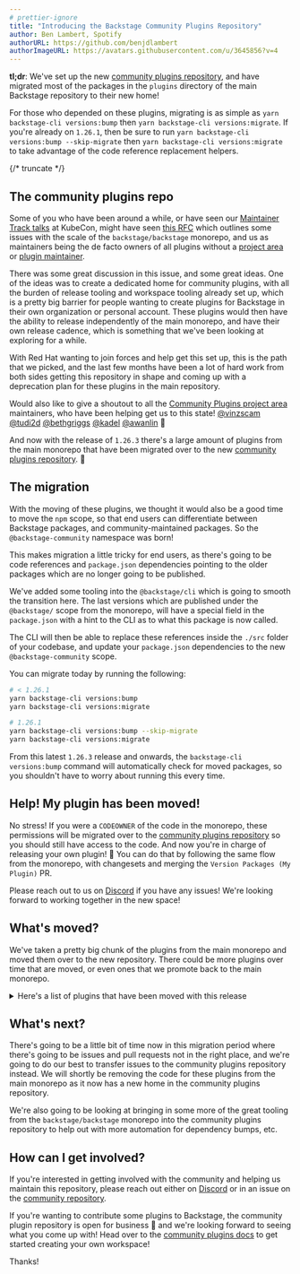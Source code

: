```yaml
---
# prettier-ignore
title: "Introducing the Backstage Community Plugins Repository"
author: Ben Lambert, Spotify
authorURL: https://github.com/benjdlambert
authorImageURL: https://avatars.githubusercontent.com/u/3645856?v=4
---
```


**tl;dr**: We've set up the new [community plugins repository](https://github.com/backstage/community-plugins), and have migrated most of the packages in the `plugins` directory of the main Backstage repository to their new home!

For those who depended on these plugins, migrating is as simple as `yarn backstage-cli versions:bump` then `yarn backstage-cli versions:migrate`. If you're already on `1.26.1`, then be sure to run `yarn backstage-cli versions:bump --skip-migrate` then `yarn backstage-cli versions:migrate` to take advantage of the code reference replacement helpers.

{/* truncate */}

## The community plugins repo

Some of you who have been around a while, or have seen our [Maintainer Track talks](https://www.youtube.com/watch?v=ONMBYnhxnNU) at KubeCon, might have seen [this RFC](https://github.com/backstage/backstage/issues/20266) which outlines some issues with the scale of the `backstage/backstage` monorepo, and us as maintainers being the de facto owners of all plugins without a [project area](https://github.com/backstage/backstage/blob/master/GOVERNANCE.md#project-area) or [plugin maintainer](https://github.com/backstage/backstage/blob/master/GOVERNANCE.md#project-area-maintainer).

There was some great discussion in this issue, and some great ideas. One of the ideas was to create a dedicated home for community plugins, with all the burden of release tooling and workspace tooling already set up, which is a pretty big barrier for people wanting to create plugins for Backstage in their own organization or personal account. These plugins would then have the ability to release independently of the main monorepo, and have their own release cadence, which is something that we've been looking at exploring for a while.

With Red Hat wanting to join forces and help get this set up, this is the path that we picked, and the last few months have been a lot of hard work from both sides getting this repository in shape and coming up with a deprecation plan for these plugins in the main repository.

Would also like to give a shoutout to all the [Community Plugins project area](https://github.com/backstage/backstage/blob/master/OWNERS.md#community-plugins) maintainers, who have been helping get us to this state! [@vinzscam](https://github.com/vinzscam) [@tudi2d](https://github.com/tudi2d) [@bethgriggs](https://github.com/BethGriggs) [@kadel](https://github.com/kadel) [@awanlin](https://github.com/awanlin) 👏

And now with the release of `1.26.3` there's a large amount of plugins from the main monorepo that have been migrated over to the new [community plugins repository](https://github.com/backstage/community-plugins). :tada:

## The migration

With the moving of these plugins, we thought it would also be a good time to move the `npm` scope, so that end users can differentiate between Backstage packages, and community-maintained packages. So the `@backstage-community` namespace was born!

This makes migration a little tricky for end users, as there's going to be code references and `package.json` dependencies pointing to the older packages which are no longer going to be published.

We've added some tooling into the `@backstage/cli` which is going to smooth the transition here. The last versions which are published under the `@backstage/` scope from the monorepo, will have a special field in the `package.json` with a hint to the CLI as to what this package is now called.

The CLI will then be able to replace these references inside the `./src` folder of your codebase, and update your `package.json` dependencies to the new `@backstage-community` scope.

You can migrate today by running the following:

```bash
# < 1.26.1
yarn backstage-cli versions:bump
yarn backstage-cli versions:migrate

# 1.26.1
yarn backstage-cli versions:bump --skip-migrate
yarn backstage-cli versions:migrate
```

From this latest `1.26.3` release and onwards, the `backstage-cli versions:bump` command will automatically check for moved packages, so you shouldn't have to worry about running this every time.

## Help! My plugin has been moved!

No stress! If you were a `CODEOWNER` of the code in the monorepo, these permissions will be migrated over to the [community plugins repository](https://github.com/backstage/community-plugins) so you should still have access to the code. And now you're in charge of releasing your own plugin! 🚀 You can do that by following the same flow from the monorepo, with changesets and merging the `Version Packages (My Plugin)` PR.

Please reach out to us on [Discord](https://discord.com/invite/backstage-687207715902193673) if you have any issues! We're looking forward to working together in the new space!

## What's moved?

We've taken a pretty big chunk of the plugins from the main monorepo and moved them over to the new repository. There could be more plugins over time that are moved, or even ones that we promote back to the main monorepo.

<details>
  <summary>
    Here's a list of plugins that have been moved with this release
  </summary>

- `@backstage/plugin-adr-backend`

- `@backstage/plugin-adr-common`

- `@backstage/plugin-adr`

- `@backstage/plugin-airbrake-backend`

- `@backstage/plugin-airbrake`

- `@backstage/plugin-allure`

- `@backstage/plugin-analytics-module-ga`

- `@backstage/plugin-analytics-module-ga4`

- `@backstage/plugin-analytics-module-newrelic-browser`

- `@backstage/plugin-apache-airflow`

- `@backstage/plugin-apollo-explorer`

- `@backstage/plugin-azure-devops-backend`

- `@backstage/plugin-azure-devops-common`

- `@backstage/plugin-azure-devops`

- `@backstage/plugin-azure-sites-backend`

- `@backstage/plugin-azure-sites-common`

- `@backstage/plugin-azure-sites`

- `@backstage/plugin-badges-backend`

- `@backstage/plugin-badges`

- `@backstage/plugin-bazaar-backend`

- `@backstage/plugin-bazaar`

- `@backstage/plugin-bitrise`

- `@backstage/plugin-cicd-statistics-module-gitlab`

- `@backstage/plugin-cicd-statistics`

- `@backstage/plugin-circleci`

- `@backstage/plugin-cloudbuild`

- `@backstage/plugin-code-climate`

- `@backstage/plugin-code-coverage-backend`

- `@backstage/plugin-code-coverage`

- `@backstage/plugin-codescene`

- `@backstage/plugin-cost-insights-common`

- `@backstage/plugin-cost-insights`

- `@backstage/plugin-dynatrace`

- `@backstage/plugin-entity-feedback-backend`

- `@backstage/plugin-entity-feedback-common`

- `@backstage/plugin-entity-feedback`

- `@backstage/plugin-entity-validation`

- `@backstage/plugin-explore-backend`

- `@backstage/plugin-explore-common`

- `@backstage/plugin-explore-react`

- `@backstage/plugin-explore`

- `@backstage/plugin-firehydrant`

- `@backstage/plugin-fossa`

- `@backstage/plugin-gcalendar`

- `@backstage/plugin-gcp-projects`

- `@backstage/plugin-git-release-manager`

- `@backstage/plugin-github-actions`

- `@backstage/plugin-github-deployments`

- `@backstage/plugin-github-issues`

- `@backstage/plugin-github-pull-requests-board`

- `@backstage/plugin-gitops-profiles`

- `@backstage/plugin-gocd`

- `@backstage/plugin-graphiql`

- `@backstage/plugin-graphql-voyager`

- `@backstage/plugin-ilert`

- `@backstage/plugin-jenkins-backend`

- `@backstage/plugin-jenkins-common`

- `@backstage/plugin-jenkins`

- `@backstage/plugin-kafka-backend`

- `@backstage/plugin-kafka`

- `@backstage/plugin-lighthouse-backend`

- `@backstage/plugin-lighthouse-common`

- `@backstage/plugin-lighthouse`

- `@backstage/plugin-linguist`

- `@backstage/plugin-linguist-common`

- `@backstage/plugin-linguist-backend`

- `@backstage/plugin-microsoft-calendar`

- `@backstage/plugin-newrelic-dashboard`

- `@backstage/plugin-newrelic`

- `@backstage/plugin-nomad`

- `@backstage/plugin-nomad-backend`

- `@backstage/plugin-octopus-deploy`

- `@backstage/plugin-opencost`

- `@backstage/plugin-periskop-backend`

- `@backstage/plugin-periskop`

- `@backstage/plugin-playlist-backend`

- `@backstage/plugin-playlist-common`

- `@backstage/plugin-playlist`

- `@backstage/plugin-puppetdb`

- `@backstage/plugin-rollbar-backend`

- `@backstage/plugin-rollbar`

- `@backstage/plugin-sentry`

- `@backstage/plugin-shortcuts`

- `@backstage/plugin-sonarqube-backend`

- `@backstage/plugin-sonarqube-react`

- `@backstage/plugin-sonarqube`

- `@backstage/plugin-splunk-on-call`

- `@backstage/plugin-stack-overflow-backend`

- `@backstage/plugin-stack-overflow`

- `@backstage/plugin-stackstorm`

- `@backstage/plugin-tech-insights-backend-module-jsonfc`

- `@backstage/plugin-tech-insights-backend`

- `@backstage/plugin-tech-insights-common`

- `@backstage/plugin-tech-insights-node`

- `@backstage/plugin-tech-insights`

- `@backstage/plugin-tech-radar`

- `@backstage/plugin-vault-backend`

- `@backstage/plugin-vault-node`

- `@backstage/plugin-vault`

- `@backstage/plugin-xcmetrics`

</details>

## What's next?

There's going to be a little bit of time now in this migration period where there's going to be issues and pull requests not in the right place, and we're going to do our best to transfer issues to the community plugins repository instead. We will shortly be removing the code for these plugins from the main monorepo as it now has a new home in the community plugins repository.

We're also going to be looking at bringing in some more of the great tooling from the `backstage/backstage` monorepo into the community plugins repository to help out with more automation for dependency bumps, etc.

## How can I get involved?

If you're interested in getting involved with the community and helping us maintain this repository, please reach out either on [Discord](https://discord.com/invite/backstage-687207715902193673) or in an issue on the [community repository](https://github.com/backstage/community).

If you're wanting to contribute some plugins to Backstage, the community plugin repository is open for business :tada: and we're looking forward to seeing what you come up with! Head over to the [community plugins docs](https://github.com/backstage/community-plugins/tree/main/README.md) to get started creating your own workspace!

Thanks!
